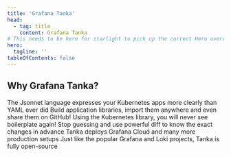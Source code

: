 ```yaml
---
title: 'Grafana Tanka'
head:
  - tag: title
    content: Grafana Tanka
# This needs to be here for starlight to pick up the correct Hero override
hero:
  tagline: ''
tableOfContents: false
---
```



## Why Grafana Tanka?

<CardGrid stagger>
  <Card title="Clean" icon="sun">
    The Jsonnet language expresses your Kubernetes apps more clearly than YAML
    ever did
  </Card>
  <Card title="Reusable" icon="add-document">
    Build application libraries, import them anywhere and even share them on
    GitHub!
  </Card>
  <Card title="Concise" icon="pencil">
    Using the Kubernetes library, you will never see boilerplate again!
  </Card>
  <Card title="Reliable" icon="approve-check-circle">
    Stop guessing and use powerful diff to know the exact changes in advance
  </Card>
  <Card title="Production ready" icon="rocket">
    Tanka deploys Grafana Cloud and many more production setups
  </Card>
  <Card title="Open Source" icon="github">
    Just like the popular Grafana and Loki projects, Tanka is fully open-source
  </Card>
</CardGrid>
